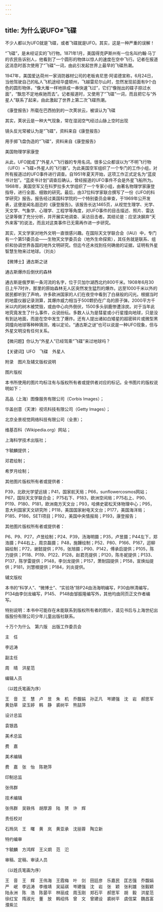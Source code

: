 ```yaml
---
---
---
```

title: 为什么说UFO≠飞碟
---




不少人都以为UFO就是飞碟，或者飞碟就是UFO。其实，这是一种严重的误解！

“飞碟”，是未经证实的飞行物。1871年1月，美国得克萨斯州有一位名叫约翰·马丁的农民告诉别人，他看到了一个圆形的物体以惊人的速度在空中飞行。记者在报道这消息时首次使用了“飞碟”一词，由此引发起世界上最早的飞碟热潮。

1947年，美国爱达荷州一家消防器材公司的老板肯尼思·阿诺德宣称，6月24日，当他驾驶自己的私人飞机途经华盛顿州，飞越雷尼尔山时，忽然发现前面有9个白色的圆形物体，“像大雁一样地排成一串快速飞过”，它们“像抛出的碟子掠过水面”，“飘忽不定地疾驰而去”。记者报道时，又使用了“飞碟”一词，而且把它与“外星人”联系了起来，由此激起了世界上第二次飞碟热潮。

《康登报告》所载在巴西拍到的一次荚状云，被误认为飞碟



其实，荚状云是一种大气现象，常在湿润空气经过山脉上空时出现



镜头反光常被认为是“飞碟”，资料来自《康登报告》



用手掷飞盘伪造的“飞碟”，资料来自《康登报告》



美国物理学家康登



从此，UFO就成了“外星人”飞行器的专用名词。很多公众都误以为“不明飞行物（UFO）=飞碟=外星人的飞行器”。为此美国空军组织了一个专门的工作小组，对所有报道过的UFO事件进行调查。自1951年夏天开始，这项工作正式定名为“蓝皮书计划”。“蓝皮书计划”调查后确认，曾经报道的UFO事件不会是外星飞船所为。1968年，美国空军又在科罗拉多大学组织了一个专家小组，由著名物理学家康登指导，进行全面、细致的研究。最后，由37位科学家联合撰写了一份《UFO的科学研究》报告。报告经过美国科学院的一个特别委员会审查，于1969年公开发表，这便是闻名遐迩的《康登报告》。该报告长达1465页，从视觉生理学、光学、天文学、气象学、心理学、工程学等角度，对UFO事件的目击描述、照片、雷达记录等做了充分分析，并开展实地调查、采访目击者。其结论是：应坚决摒弃“天外来客”的说法，而且对这类事件已无需再作进一步研究。

其实，天文学家对地外文明一直很感兴趣。在国际天文学联合会（IAU）中，专门有一个第51委员会——生物天文学委员会（地外生命探索），其任务就是联系、组织和协调世界各国的地外文明研究。但迄今还未找到任何确凿的证据，证明有外星智慧生物来过地球。（刘炎）





【微博士】通古斯之谜

通古斯爆炸后倒伏的森林



通古斯是俄罗斯一条河流的名字，位于贝加尔湖西北约800千米。1908年6月30日上午7时许，那里的原始森林无人区突然发生猛烈的爆炸。远至1000千米以外的居民都听到了声响，许多欧洲国家的人们在夜空中看到了白昼般的闪光。根据当时的地震仪器记录测算，其爆炸威力相当于500颗扔在广岛的原子弹。2000平方千米以内的树木被焚毁，或由中心向外倒伏，1500多头驯鹿惨遭涂炭。对于当年此地究竟发生了什么事件，众说纷纭。多数人认为是彗星或小行星撞向地球，只是没有到达地面，而是在空中发生了爆炸。还有人提出诸如白矮星的超密碎片或微型黑洞撞向地球等种种猜测，难以定论。“通古斯之谜”也可以说是一种UFO现象，但与外星文明没有任何关系。

【微问题】你认为“外星人”已经驾乘“飞碟”来过地球吗？

【关键词】UFO　飞碟　外星人





附录　图片及辅文版权说明





图片版权


本书所使用的图片均标注有与版权所有者或提供者对应的标记。全书图片的版权说明如下：

高品（上海）图像服务有限公司（Corbis Images）；

华盖创意（天津）视讯科技有限公司（Getty Images）；

北京全景视觉网络科技有限公司（全景）；

维基百科（Wikipedia.org）网站；

上海科学技术出版社；

卞毓麟提供；

邓君绘制；

希罗月绘制；

其他图片版权所有者或提供者：

P39，北欧光学望远镜；P41，国家航天局；P66，sunflowercosmos网站；P67，国际天文学联合会； P75右下、P183，欧洲空间局；P75右上、P90、P119、P180、P181，欧洲南方天文台；P93，哈佛史密松天体物理中心；P95，意大利国家天文研究所；P118，美国国家射电天文台；P177，美国海洋局；P185、P186，SETI项目；P192，美国中央情报局；P193，康登报告；

其他图片版权所有者或提供者：

P6、P9、P27，卢昱绘制；P24、P39，汤海明摄；P35，卢昱摄；P44左下，郑浩摄；P44右上，周京磊摄； P48，施韡绘制；P52、P80、P166、P167，迢柳娟绘制；P72，谢懿提供；P76，张旭摄；P90、P142，傅承启提供；P105，陈力提供；P118、P119、P122、P128，赵君亮提供；P120，陈冬妮提供；P133、P137，陈学雷提供；P148，李剑龙提供；P157，萧耐园提供；P158，宣焕灿提供；P181，刘慧根提供；P184，刘炎提供。





辅文版权


本书的“科学人”、“微博士”、“实验场”除P24由汤海明编写，P30由林清编写，P134由李剑龙编写，P145、 P148由邹振隆编写外，其他均由同页正文作者编写。

特别说明：本书中可能存在未能联系到版权所有者的图片，请见书后与上海世纪出版股份有限公司少年儿童出版社联系。





十万个为什么　第六版　出版工作委员会





主　任


李远涛





副主任


周　晴　洪星范





编辑人员


（以姓氏笔画为序）


王　音　王　慧　卢　昱　朱　机　乔馥娟　孙正凡　岑建强　沈　岩　郝思军　黄劲草　梁玉婷　韩　静　裘树平　熊喆萍





设计总监


袁银昌





美术总监


费　嘉





美术编辑


费　嘉　张　怡　陈艳萍





印制总监


张伟群





技术编辑


张伟群　吴轶伟　胡厚源　陆　赟　许　辉





责任校对


石玲凤　王　曙　黄　岚　黄亚承　沈丽蓉　陶立新





特约编审


卞毓麟　方鸿辉　王义炯　范　氾





审稿、定稿、审读人员

（以姓氏笔画为序）

王　音　王　辉　王伟海　王霞梅　叶　剑　田廷彦　乐嘉民　匡志强　乔馥娟　严　岷　李远涛　李维靖　吴延祺　岑建强　沈　岩　张　颖　张利雄　张毅颖　陆永洲　陈　浩　陈晏平　林丽成　周玉刚　郑石平　郝思军　胡　毅　洪星范　徐红宝　隋淑光　董　放　韩绍伟　曾　文　曾建设　裘树平　虞信棠　魏昌富　濮紫兰
